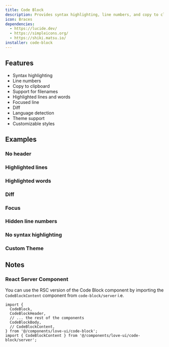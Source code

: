 ```yaml
---
title: Code Block
description: Provides syntax highlighting, line numbers, and copy to clipboard functionality for code blocks.
icon: Braces
dependencies:
  - https://lucide.dev/
  - https://simpleicons.org/
  - https://shiki.matsu.io/
installer: code-block
---
```


## Features

- Syntax highlighting
- Line numbers
- Copy to clipboard
- Support for filenames
- Highlighted lines and words
- Focused line
- Diff
- Language detection
- Theme support
- Customizable styles

## Examples

### No header

<Preview path="code-block-headless" />

### Highlighted lines

<Preview path="code-block-highlight-line" />

### Highlighted words

<Preview path="code-block-highlight-word" />

### Diff

<Preview path="code-block-diff" />

### Focus

<Preview path="code-block-focus" />

### Hidden line numbers

<Preview path="code-block-numberless" />

### No syntax highlighting

<Preview path="code-block-no-highlighting" />

### Custom Theme

<Preview path="code-block-theme" />

## Notes

### React Server Component

You can use the RSC version of the Code Block component by importing the `CodeBlockContent` component from `code-block/server` i.e.

```tsx
import {
  CodeBlock,
  CodeBlockHeader,
  // ... the rest of the components
  CodeBlockBody,
  // CodeBlockContent,
} from '@/components/love-ui/code-block';
import { CodeBlockContent } from '@/components/love-ui/code-block/server';
```
